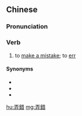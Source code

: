 {{also|弄错}}
==Chinese==
{{zh-forms|s=弄错}}

===Pronunciation===
{{zh-pron
|m=nòngcuò
|c=nung6 co3
|cat=v
}}

===Verb===
{{zh-verb}}

# to [[make a mistake]]; to [[err]]

====Synonyms====
* {{zh-l|犯錯誤}}
* {{zh-l|犯錯}}
* {{zh-l|搞錯}}

[[hu:弄錯]]
[[mg:弄錯]]